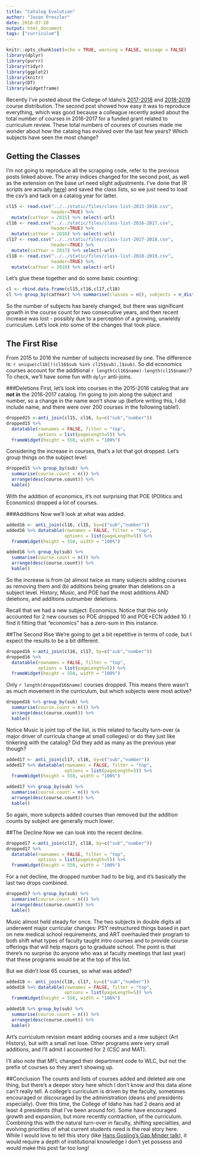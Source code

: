 ```yaml
---
title: "Catalog Evolution"
author: "Jason Preszler"
date: 2018-07-28
output: html_document
tags: ["curriculum"]
---
```


```r
knitr::opts_chunk$set(echo = TRUE, warning = FALSE, message = FALSE)
library(dplyr)
library(purrr)
library(tidyr)
library(ggplot2)
library(knitr)
library(DT)
library(widgetframe)
```

Recently I've posted about the College of Idaho's [2017-2018](/post/2018-05-05-counting-class.html) and [2018-2019](/post/2018-07-24-recount-class.html) course distribution. The second post showed how easy it was to reproduce everything, which was good because a colleague recently asked about the total number of courses in 2016-2017 for a funded grant related to curriculum review. These total numbers of courses of courses made me wonder about how the catalog has evolved over the last few years? Which subjects have seen the most change? 

## Getting the Classes
I'm not going to reproduce all the scrapping code, refer to the previous posts linked above. The array indices changed for the second post, as well as the extension on the base url need slight adjustments. I've done that (R scripts are actually [here](https://github.com/jpreszler/peak-neo4j/scrape/)) and saved the class lists, so we just need to load the csv's and tack on a catalog year for latter.

```r
cl15 <- read.csv("../../static/files/class-list-2015-2016.csv", 
                 header=TRUE) %>% 
  mutate(catYear = 2015) %>% select(-url)
cl16 <- read.csv("../../static/files/class-list-2016-2017.csv",
                 header=TRUE) %>% 
  mutate(catYear = 2016) %>% select(-url)
cl17 <- read.csv("../../static/files/class-list-2017-2018.csv", 
                 header=TRUE) %>% 
  mutate(catYear = 2017) %>% select(-url)
cl18 <- read.csv("../../static/files/class-list-2018-2019.csv", 
                 header=TRUE) %>% 
  mutate(catYear = 2018) %>% select(-url)
```

Let's glue these together and do some basic counting:
```r
cl <- rbind.data.frame(cl15,cl16,cl17,cl18) 
cl %>% group_by(catYear) %>% summarise(classes = n(), subjects = n_distinct(sub)) %>% kable()
```

So the number of subjects has barely changed, but there was significant growth in the course count for two consecutive years, and then recent increase was lost - possibly due to a perception of a growing, unwieldy curriculum. Let's look into some of the changes that took place.

## The First Rise
From 2015 to 2016 the number of subjects increased by one. The difference is: `r unique(cl16[!(cl16$sub %in% cl15$sub),]$sub)`. So did economics courses account for the additional `r length(cl16$name)-length(cl15$name)`? To check, we'll have some fun with `dplyr` anti-joins.

###Deletions
First, let's look into courses in the 2015-2016 catalog that are **not in** the 2016-2017 catalog. I'm going to join along the subject and number, so a change in the name won't show up (before writing this, I did include name, and there were over 200 courses in the following table!).

```r
dropped15 <-anti_join(cl15, cl16, by=c("sub","number")) 
dropped15 %>% 
  datatable(rownames = FALSE, filter = "top", 
            options = list(pageLength=5)) %>%
  frameWidget(height = 550, width = "100%")
```

Considering the increase in courses, that's a lot that got dropped. Let's group things on the subject level:
```r
dropped15 %>% group_by(sub) %>% 
  summarise(course.count = n()) %>%
  arrange(desc(course.count)) %>% 
  kable()
```

With the addition of economics, it's not surprising that POE (POlitics and Economics) dropped a lot of courses. 

###Additions
Now we'll look at what was added. 

```r
added16 <- anti_join(cl16, cl15, by=c("sub","number")) 
added16 %>% datatable(rownames = FALSE, filter = "top", 
                      options = list(pageLength=5)) %>%
  frameWidget(height = 550, width = "100%")

added16 %>% group_by(sub) %>% 
  summarise(course.count = n()) %>%
  arrange(desc(course.count)) %>% 
  kable()
```

So the increase is from (a) almost twice as many subjects adding courses as removing them and (b) additions being greater than deletions on a subject level. History, Music, and POE had the most additions AND deletions, and additions outnumber deletions.

Recall that we had a new subject: Economics. Notice that this only accounted for 2 new courses so POE dropped 10 and POE+ECN added 10. I find it fitting that "economics" has a zero-sum in this instance.

##The Second Rise
We're going to get a bit repetitive in terms of code, but I expect the results to be a bit different.
```r
dropped16 <-anti_join(cl16, cl17, by=c("sub","number")) 
dropped16 %>% 
  datatable(rownames = FALSE, filter = "top", 
            options = list(pageLength=5)) %>%
  frameWidget(height = 550, width = "100%")
```

Only `r length(dropped16$name)` courses dropped. This means there wasn't as much movement in the curriculum, but which subjects were most active?

```r
dropped16 %>% group_by(sub) %>% 
  summarise(course.count = n()) %>%
  arrange(desc(course.count)) %>% 
  kable()
```

Notice Music is joint top of the list, is this related to faculty turn-over (a major driver of curricula change at small colleges) or do they just like tinkering with the catalog? Did they add as many as the previous year though?

```r
added17 <- anti_join(cl17, cl16, by=c("sub","number")) 
added17 %>% datatable(rownames = FALSE, filter = "top", 
                      options = list(pageLength=5)) %>%
  frameWidget(height = 550, width = "100%")

added17 %>% group_by(sub) %>% 
  summarise(course.count = n()) %>%
  arrange(desc(course.count)) %>% 
  kable()
```

So again, more subjects added courses than removed but the addition counts by subject are generally much lower. 

##The Decline
Now we can look into the recent decline.

```r
dropped17 <-anti_join(cl17, cl18, by=c("sub","number")) 
dropped17 %>% 
  datatable(rownames = FALSE, filter = "top", 
            options = list(pageLength=5)) %>%
  frameWidget(height = 550, width = "100%")
```

For a net decline, the dropped number had to be big, and it's basically the last two drops combined. 

```r
dropped17 %>% group_by(sub) %>% 
  summarise(course.count = n()) %>%
  arrange(desc(course.count)) %>% 
  kable()
```

Music almost held steady for once. The two subjects in double digits all underwent major curricular changes: PSY restructured things based in part on new medical school requirements, and ART overhauled their program to both shift what types of faculty taught intro courses and to provide course offerings that will help majors go to graduate school. The point is that there's no surprise (to anyone who was at faculty meetings that last year) that these programs would be at the top of this list. 

But we didn't lose 65 courses, so what was added?
```r
added18 <- anti_join(cl18, cl17, by=c("sub","number")) 
added18 %>% datatable(rownames = FALSE, filter = "top", 
                      options = list(pageLength=5)) %>%
  frameWidget(height = 550, width = "100%")

added18 %>% group_by(sub) %>% 
  summarise(course.count = n()) %>%
  arrange(desc(course.count)) %>% 
  kable()
```

Art's curriculum revision meant adding courses and a new subject (Art History), but with a small net lose. Other programs were very small additions, and I'll admit I accounted for 2 (CSC and MAT).

I'll also note that MFL changed their department code to WLC, but not the prefix of courses so they aren't showing up.

##Conclusion
The counts and lists of courses added and deleted are one thing, but there's a deeper story here which I don't know and this data alone can't really tell. A college's curriculum is driven by the faculty, sometimes encouraged or discouraged by the administration (deans and presidents especially). Over this time, the College of Idaho has had 2 deans and at least 4 presidents (that I've been around for). Some have encouraged growth and expansion, but more recently contraction, of the curriculum. Combining this with the natural turn-over in faculty, shifting specialties, and evolving priorities of what current students need is the real story here. While I would love to tell this story (like [Hans Gosling's Gap Minder talk](https://youtu.be/usdJgEwMinM)), it would require a depth of institutional knowledge I don't yet possess and would make this post far too long!